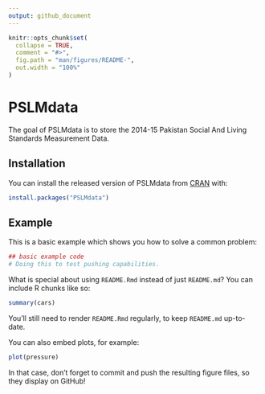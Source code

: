 ```yaml
---
output: github_document
---
```


<!-- README.md is generated from README.Rmd. Please edit that file -->

```r
knitr::opts_chunk$set(
  collapse = TRUE,
  comment = "#>",
  fig.path = "man/figures/README-",
  out.width = "100%"
)
```
# PSLMdata

<!-- badges: start -->
<!-- badges: end -->

The goal of PSLMdata is to store the 2014-15 Pakistan Social And Living Standards Measurement Data.

## Installation

You can install the released version of PSLMdata from [CRAN](https://CRAN.R-project.org) with:

``` r
install.packages("PSLMdata")
```

## Example

This is a basic example which shows you how to solve a common problem:

```r
## basic example code
# Doing this to test pushing capabilities.
```

What is special about using `README.Rmd` instead of just `README.md`? You can include R chunks like so:

```r
summary(cars)
```

You'll still need to render `README.Rmd` regularly, to keep `README.md` up-to-date.

You can also embed plots, for example:

```r
plot(pressure)
```

In that case, don't forget to commit and push the resulting figure files, so they display on GitHub!

